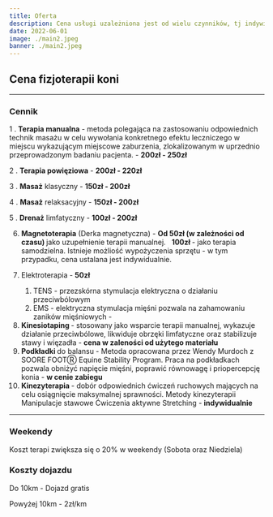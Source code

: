 ```yaml
---
title: Oferta
description: Cena usługi uzależniona jest od wielu czynników, tj indywidualnych wymagań terapeutycznych konia, lokalizacji i zapotrzebowania na usługi dodatkowe.
date: 2022-06-01
image: ./main2.jpeg
banner: ./main2.jpeg
---
```


## Cena fizjoterapii koni

---

### Cennik

1 . <b>Terapia manualna</b> - metoda polegająca na zastosowaniu odpowiednich technik masażu w celu wywołania konkretnego efektu leczniczego w miejscu wykazującym miejscowe zaburzenia, zlokalizowanym w uprzednio przeprowadzonym badaniu pacjenta. - <b>200zł - 250zł</b>

2 . <b>Terapia powięziowa</b> - <b>200zł - 220zł</b>

3 . <b>Masaż</b> klasyczny - <b>150zł - 200zł</b>

4 . <b>Masaż</b> relaksacyjny - <b>150zł - 200zł</b>

5 . <b>Drenaż</b> limfatyczny - <b>100zł - 200zł</b>

6. <b>Magnetoterapia</b>  (Derka magnetyczna) -
     <b>
        Od 50zł (w zależności od czasu)
    </b>  jako uzupełnienie terapii manualnej. &nbsp;
     <b>
        100zł
    </b>  - jako terapia samodzielna. Istnieje możliość wypożyczenia sprzętu - w tym przypadku, cena ustalana jest indywidualnie.

7. Elektroterapia - <b>50zł</b>

    1. TENS - przezskórna stymulacja elektryczna o działaniu przeciwbólowym
    2. EMS - elektryczna stymulacja mięśni pozwala na zahamowaniu zaników mięśniowych -

8. <b>
       Kinesiotaping
   </b>  - stosowany jako wsparcie terapii manualnej, wykazuje działanie przeciwbólowe, likwiduje obrzęki limfatyczne oraz stabilizuje stawy i więzadła -
     <b>cena w zaleności od użytego materiału</b>
9. <b>
       Podkładki
   </b>  do balansu - Metoda opracowana przez Wendy Murdoch z SOORE FOOTⓇ Equine Stability Program.
    Praca
    na podkładkach pozwala obniżyć napięcie mięśni, poprawić równowagę i priopercepcję konia -
     <b>w cenie zabiegu</b>
10. <b>
        Kinezyterapia
    </b> - dobór odpowiednich ćwiczeń ruchowych mających na celu osiągnięcie maksymalnej sprawności. Metody kinezyterapii
    Manipulacje stawowe
    Ćwiczenia aktywne
    Stretching -
    <b>indywidualnie</b>

---

### Weekendy

Koszt terapi zwiększa się o 20% w weekendy (Sobota oraz Niedziela)

### Koszty dojazdu

Do 10km - Dojazd gratis

Powyżej 10km - 2zł/km
